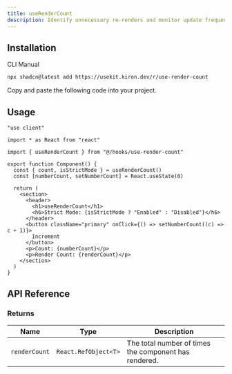 ```yaml
---
title: useRenderCount
description: Identify unnecessary re-renders and monitor update frequency with useRenderCount.
---
```


<ComponentPreview name="use-render-count-demo" />

## Installation

<Tabs defaultValue="cli">

<TabsList>
  <TabsTrigger value="cli">CLI</TabsTrigger>
  <TabsTrigger value="manual">Manual</TabsTrigger>
</TabsList>

<TabsContent value="cli">

```bash
npx shadcn@latest add https://usekit.kiron.dev/r/use-render-count
```

</TabsContent>

<TabsContent value="manual">

<Steps>

<Step>Copy and paste the following code into your project.</Step>

<ComponentSource name="use-render-count" />

</Steps>

</TabsContent>

</Tabs>

## Usage

```tsx {5, 8}
"use client"

import * as React from "react"

import { useRenderCount } from "@/hooks/use-render-count"

export function Component() {
  const { count, isStrictMode } = useRenderCount()
  const [numberCount, setNumberCount] = React.useState(0)

  return (
    <section>
      <header>
        <h1>useRenderCount</h1>
        <h6>Strict Mode: {isStrictMode ? "Enabled" : "Disabled"}</h6>
      </header>
      <button className="primary" onClick={() => setNumberCount((c) => c + 1)}>
        Increment
      </button>
      <p>Count: {numberCount}</p>
      <p>Render Count: {renderCount}</p>
    </section>
  )
}
```

## API Reference

### Returns

| Name          | Type                 | Description                                           |
| ------------- | -------------------- | ----------------------------------------------------- |
| `renderCount` | `React.RefObject<T>` | The total number of times the component has rendered. |

